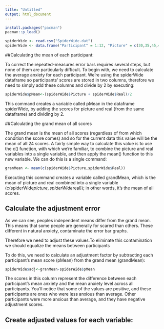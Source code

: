 ```yaml
---
title: "Untitled"
output: html_document
---
```


```r
install.packages("pacman")
pacman::p_load()
```

```r
spiderWide <- read.csv("SpiderWide.dat")
spiderWide <- data.frame("Participant" = 1:12, "Picture" = c(30,35,45,40,50,35,55,25,30,45,40,50), "Real" = c(40,35,50,55,65,55,50,35,30,50,60,39))
```

##Calculating the mean of each participant:

To correct the repeated-measures error bars requires several steps, but none of them are particularly difficult. To begin with, we need to calculate the average anxiety for each participant. We’re using the spiderWide dataframe so participants’ scores are stored in two columns, therefore we need to simply add these columns and divide by 2 by executing:

```r
spiderWide$pMean<-(spiderWide$Picture + spiderWide$Real)/2
```

This command creates a variable called pMean in the dataframe spiderWide, by adding the
scores for picture and real (from the same dataframe) and dividing by 2.

##Calculating the grand mean of all scores

The grand mean is the mean of all scores (regardless of from which condition the score comes) and so for the current data this value will be the mean of all 24 scores. A fairly simple way to calculate this value is to use the c() function, with which we’re familiar, to combine the picture and real variables into a single variable, and then apply the mean() function to this new variable. We can do this is a single command:

```r
granMean <- mean(c(spiderWide$Picture,spiderWide$Real))
```

Executing this command creates a variable called grandMean, which is the mean of picture and real combined into a single variable (c(spiderWide$picture, spiderWide$real)); in other words, it’s the mean of all scores.

## Calculate the adjustment error 

As we can see, peoples independent means differ from the grand mean. This means that some people are generally for scared than others. These different in natural anxiety, contaminate the error bar graphs.

Therefore we need to adjust these values.To eliminate this contamination we should equalize the means between participants 

To do this, we need to calculate an adjustment factor by subtracting each participant’s mean score (pMean) from the grand mean (grandMean):

```r
spiderWide$adj<-granMean-spiderWide$pMean
```

The scores in this column represent the difference between each participant’s mean anxiety and the mean anxiety level across all participants. You’ll notice that some of the values are positive, and these participants are ones who were less anxious than average. Other participants were more anxious than average, and they have negative adjustment scores.

## Create adjusted values for each variable:


